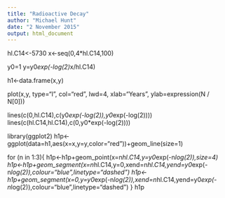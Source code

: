 ```yaml
---
title: "Radioactive Decay"
author: "Michael Hunt"
date: "2 November 2015"
output: html_document
---
```


hl.C14<-5730
x<-seq(0,4*hl.C14,100)

y0=1
y=y0*exp(-log(2)*x/hl.C14)

h1<-data.frame(x,y)

plot(x,y,
  type="l",
  col="red",
  lwd=4,
  xlab="Years",
  ylab=expression(N / N[0]))

lines(c(0,hl.C14),c(y0*exp(-log(2)),y0*exp(-log(2))))
lines(c(hl.C14,hl.C14),c(0,y0*exp(-log(2))))

library(ggplot2)
h1p<-ggplot(data=h1,aes(x=x,y=y,color="red"))+geom_line(size=1)

for (n in 1:3){
  h1p<-h1p+geom_point(x=n*hl.C14,y=y0*exp(-n*log(2)),size=4)
  h1p<-h1p+geom_segment(x=n*hl.C14,y=0,xend=n*hl.C14,yend=y0*exp(-n*log(2)),colour="blue",linetype="dashed")
  h1p<-h1p+geom_segment(x=0,y=y0*exp(-n*log(2)),xend=n*hl.C14,yend=y0*exp(-n*log(2)),colour="blue",linetype="dashed")
}
h1p

